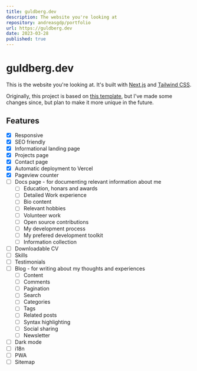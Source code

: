 ```yaml
---
title: guldberg.dev
description: The website you're looking at
repository: andreasgdp/portfolio
url: https://guldberg.dev
date: 2023-03-28
published: true
---
```


# guldberg.dev

This is the website you're looking at. It's built with [Next.js](https://nextjs.org/) and [Tailwind CSS](https://tailwindcss.com/).

Originally, this project is based on [this template](https://vercel.com/templates/next.js/nextjs-portfolio-pageview-counter), but I've made some changes since, but plan to make it more unique in the future.

## Features

- [x] Responsive
- [x] SEO friendly
- [x] Informational landing page
- [x] Projects page
- [x] Contact page
- [x] Automatic deployment to Vercel
- [x] Pageview counter
- [ ] Docs page - for documenting relevant information about me
  - [ ] Education, honars and awards
  - [ ] Detailed Work experience
  - [ ] Bio content
  - [ ] Relevant hobbies
  - [ ] Volunteer work
  - [ ] Open source contributions
  - [ ] My development process
  - [ ] My prefered development toolkit
  - [ ] Information collection
- [ ] Downloadable CV
- [ ] Skills
- [ ] Testimonials
- [ ] Blog - for writing about my thoughts and experiences
  - [ ] Content
  - [ ] Comments
  - [ ] Pagination
  - [ ] Search
  - [ ] Categories
  - [ ] Tags
  - [ ] Related posts
  - [ ] Syntax highlighting
  - [ ] Social sharing
  - [ ] Newsletter
- [ ] Dark mode
- [ ] i18n
- [ ] PWA
- [ ] Sitemap
